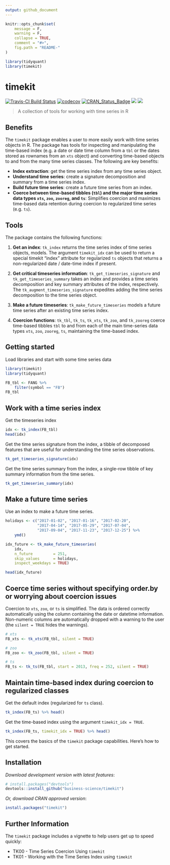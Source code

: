 ```yaml
---
output: github_document
---
```


<!-- README.md is generated from README.Rmd. Please edit that file -->

```r
knitr::opts_chunk$set(
    message = F, 
    warning = F,
    collapse = TRUE,
    comment = "#>",
    fig.path = "README-"
)
```

```r
library(tidyquant)
library(timekit)
```


# timekit

[![Travis-CI Build Status](https://travis-ci.org/business-science/timekit.svg?branch=master)](https://travis-ci.org/business-science/timekit.svg?branch=master)
[![codecov](https://codecov.io/gh/business-science/timekit/branch/master/graph/badge.svg)](https://codecov.io/gh/business-science/timekit)
[![CRAN_Status_Badge](http://www.r-pkg.org/badges/version/timekit)](https://cran.r-project.org/package=timekit)
![](http://cranlogs.r-pkg.org/badges/timekit?color=brightgreen)
![](http://cranlogs.r-pkg.org/badges/grand-total/timekit?color=brightgreen)

> A collection of tools for working with time series in R

## Benefits

The `timekit` package enables a user to more easily work with time series objects in R. The package has tools for inspecting and manipulating the time-based index (e.g. a date or date time column from a `tbl` or the dates stored as rownames from an `xts` object) and converting time-based objects to and from the many time series classes. The following are key benefits:

* __Index extraction__: get the time series index from any time series object.
* __Understand time series__: create a signature decomposition and summary from a time series index.
* __Build future time series__: create a future time series from an index.
* __Coerce between time-based tibbles (`tbl`) and the major time series data types `xts`, `zoo`, `zooreg`, and `ts`__: Simplifies coercion and maximizes time-based data retention during coercion to regularized time series (e.g. `ts`).


## Tools

The package contains the following functions:

1. __Get an index__: `tk_index` returns the time series index of time
series objects, models. The argument `timekit_idx` can be used to return a
special timekit "index" attribute for regularized `ts` objects that returns a
non-regularized date / date-time index if present.

2. __Get critical timeseries information__: `tk_get_timeseries_signature` and `tk_get_timeseries_summary` takes an index and provides a time series decomposition and key summary attributes of the index, respectively. The `tk_augment_timeseries_signature` expedites adding the time series decomposition to the time series object. 

3. __Make a future timeseries__: `tk_make_future_timeseries` models a
future time series after an existing time series index.  

4. __Coercion functions__: `tk_tbl`, `tk_ts`, `tk_xts`, `tk_zoo`, and
`tk_zooreg` coerce time-based tibbles `tbl` to and from each of the main
time-series data types `xts`, `zoo`, `zooreg`, `ts`, maintaining the time-based
index.

## Getting started

Load libraries and start with some time series data

```r
library(timekit)
library(tidyquant)

FB_tbl <- FANG %>%
    filter(symbol == "FB")
FB_tbl
```

## Work with a time series index

Get the timeseries index

```r
idx <- tk_index(FB_tbl)
head(idx)
```

Get the time series signature from the index, a tibble of decomposed features that are useful for understanding the time series observations. 

```r
tk_get_timeseries_signature(idx)
```

Get the time series summary from the index, a single-row tibble of key summary information from the time series.

```r
tk_get_timeseries_summary(idx)
```

## Make a future time series

Use an index to make a future time series. 

```r
holidays <- c("2017-01-02", "2017-01-16", "2017-02-20",
              "2017-04-14", "2017-05-29", "2017-07-04",
              "2017-09-04", "2017-11-23", "2017-12-25") %>%
    ymd()

idx_future <- tk_make_future_timeseries(
    idx, 
    n_future         = 251, 
    skip_values      = holidays, 
    inspect_weekdays = TRUE) 

head(idx_future)
```


## Coerce time series without specifying order.by or worrying about coercion issues

Coercion to `xts`, `zoo`, or `ts` is simplified. The data is ordered correctly automatically using the column containing the date or datetime information. Non-numeric columns are automatically dropped with a warning to the user (the `silent = TRUE` hides the warnings).

```r
# xts
FB_xts <- tk_xts(FB_tbl, silent = TRUE)
```

```r
# zoo
FB_zoo <- tk_zoo(FB_tbl, silent = TRUE)
```

```r
# ts
FB_ts <- tk_ts(FB_tbl, start = 2013, freq = 252, silent = TRUE)
```

## Maintain time-based index during coercion to regularized classes

Get the default index (regularized for `ts` class).

```r
tk_index(FB_ts) %>% head()
```

Get the time-based index using the argument `timekit_idx = TRUE`.

```r
tk_index(FB_ts, timekit_idx = TRUE) %>% head()
```


This covers the basics of the `timekit` package capabilities. Here's how to get started.

## Installation

_Download development version with latest features_:

``` r
# install.packages("devtools")
devtools::install_github("business-science/timekit")
```

_Or, download CRAN approved version_:

```r
install.packages("timekit")
```



## Further Information

The `timekit` package includes a vignette to help users get up to speed quickly:

* TK00 - Time Series Coercion Using `timekit`
* TK01 - Working with the Time Series Index using `timekit`

